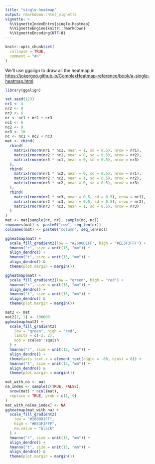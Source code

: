 ```yaml
---
title: "single-heatmap"
output: rmarkdown::html_vignette
vignette: >
  %\VignetteIndexEntry{single-heatmap}
  %\VignetteEngine{knitr::rmarkdown}
  %\VignetteEncoding{UTF-8}
---
```


```r
knitr::opts_chunk$set(
  collapse = TRUE,
  comment = "#>"
)
```

We'll use ggalign to draw all the heatmap in
<https://jokergoo.github.io/ComplexHeatmap-reference/book/a-single-heatmap.html>

```r
library(ggalign)
```

```r
set.seed(123)
nr1 <- 4
nr2 <- 8
nr3 <- 6
nr <- nr1 + nr2 + nr3
nc1 <- 6
nc2 <- 8
nc3 <- 10
nc <- nc1 + nc2 + nc3
mat <- cbind(
  rbind(
    matrix(rnorm(nr1 * nc1, mean = 1, sd = 0.5), nrow = nr1),
    matrix(rnorm(nr2 * nc1, mean = 0, sd = 0.5), nrow = nr2),
    matrix(rnorm(nr3 * nc1, mean = 0, sd = 0.5), nrow = nr3)
  ),
  rbind(
    matrix(rnorm(nr1 * nc2, mean = 0, sd = 0.5), nrow = nr1),
    matrix(rnorm(nr2 * nc2, mean = 1, sd = 0.5), nrow = nr2),
    matrix(rnorm(nr3 * nc2, mean = 0, sd = 0.5), nrow = nr3)
  ),
  rbind(
    matrix(rnorm(nr1 * nc3, mean = 0.5, sd = 0.5), nrow = nr1),
    matrix(rnorm(nr2 * nc3, mean = 0.5, sd = 0.5), nrow = nr2),
    matrix(rnorm(nr3 * nc3, mean = 1, sd = 0.5), nrow = nr3)
  )
)
mat <- mat[sample(nr, nr), sample(nc, nc)]
rownames(mat) <- paste0("row", seq_len(nr))
colnames(mat) <- paste0("column", seq_len(nc))
```

```r
ggheatmap(mat) +
  scale_fill_gradient2(low = "#2600D1FF", high = "#EE3F3FFF") +
  hmanno("r", size = unit(15, "mm")) +
  align_dendro() +
  hmanno("t", size = unit(15, "mm")) +
  align_dendro() &
  theme(plot.margin = margin())
```

```r
ggheatmap(mat) +
  scale_fill_gradient2(low = "green", high = "red") +
  hmanno("r", size = unit(15, "mm")) +
  align_dendro() +
  hmanno("t", size = unit(15, "mm")) +
  align_dendro() &
  theme(plot.margin = margin())
```

```r
mat2 <- mat
mat2[1, 1] <- 100000
ggheatmap(mat2) +
  scale_fill_gradient2(
    low = "green", high = "red",
    limits = c(-2, 2),
    oob = scales::squish
  ) +
  hmanno("r", size = unit(15, "mm")) +
  align_dendro() +
  theme(axis.text.x = element_text(angle = -60, hjust = 0)) +
  hmanno("t", size = unit(15, "mm")) +
  align_dendro() &
  theme(plot.margin = margin())
```

```r
mat_with_na <- mat
na_index <- sample(c(TRUE, FALSE),
  nrow(mat) * ncol(mat),
  replace = TRUE, prob = c(1, 9)
)
mat_with_na[na_index] <- NA
ggheatmap(mat_with_na) +
  scale_fill_gradient2(
    low = "#2600D1FF",
    high = "#EE3F3FFF",
    na.value = "black"
  ) +
  hmanno("r", size = unit(15, "mm")) +
  align_dendro() +
  hmanno("t", size = unit(15, "mm")) +
  align_dendro() &
  theme(plot.margin = margin())
```
